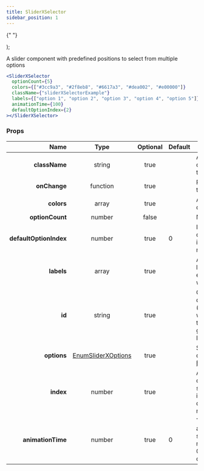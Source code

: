```yaml
---
title: SliderXSelector
sidebar_position: 1
---
```


<!--ExcludeStart-->


  <div style={{ width: "75%", margin: "auto" }}>
    <p></p>
    <SliderXSelector
      optionCount={5}
      colors={["#3cc9a3", "#2f8eb8", "#6617a3", "#dea002", "#e00000"]}
      className={"sliderXSelectorExample"}
      labels={["option 1", "option 2", "option 3", "option 4", "option 5"]}
      animationTime={100}
      defaultOptionIndex={2}
    >
      {" "}
    </SliderXSelector>
    <p></p>
  </div>
);

<!--ExcludeEnd-->

A slider component with predefined positions to select from multiple options

<Tabs>
  <TabItem value="jsx" label="JavaScript">

```jsx
<SliderXSelector
  optionCount={5}
  colors={["#3cc9a3", "#2f8eb8", "#6617a3", "#dea002", "#e00000"]}
  className={"sliderXSelectorExample"}
  labels={["option 1", "option 2", "option 3", "option 4", "option 5"]}
  animationTime={100}
  defaultOptionIndex={2}
></SliderXSelector>
```

  </TabItem>
</Tabs>

<SliderXSelectorExample></SliderXSelectorExample>

### Props

|                   Name |                 Type                 | Optional | Default | Description                                                                                          |
| ---------------------: | :----------------------------------: | :------: | ------- | ---------------------------------------------------------------------------------------------------- |
|          **className** |                string                |   true   |         | Additional classname to add to the component                                                         |
|           **onChange** |               function               |   true   |         | Returns the index of the selected option                                                             |
|             **colors** |                array                 |   true   |         | Array of RGB,RGBA or HEX colors                                                                      |
|        **optionCount** |                number                |  false   |         | Number of options                                                                                    |
| **defaultOptionIndex** |                number                |   true   | 0       | Initially selected option. Invalid index is defaulted to the min or max index                        |
|             **labels** |                array                 |   true   |         | Array of strings for labels. Pass "" for empty label. **\n** works for linebreaks                    |
|                 **id** |                string                |   true   |         | Custom ID for the direct slider \(<input\>) element which overwrites the default generated random ID |
|            **options** | [EnumSliderXOptions](sliderXOptions) |   true   |         | Slider behavior options. Use [EnumSliderXOptions](sliderXOptions)                                    |
|              **index** |                number                |   true   |         | Allows to externally control the selection. Invalid indexes are defaulted to min or max index.       |
|      **animationTime** |                number                |   true   | 0       | Time of full animation for selection change in microseconds. Use 0 for instant change.               |
